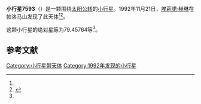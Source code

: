 {{Infobox planet
| bgcolour = #FFFFC0
| name = 7593
| symbol = 
| image = 
| caption = 
| discovery = yes
| discovery_ref = 
| discoverer = [[埃莉諾·赫琳|埃莉諾·赫琳]]
| discovery_site = [[帕洛马山|帕洛马山]] 
| discovered = 1992年11月21日
| designations = yes
| mp_name = 
| named_after = 
| alt_names = 1992 WP4/ 1932 CH / 1969 EJ / 1973 EL / 1975 RX
| mp_category = [[主带小行星|主带小行星]]
| orbit_ref = <ref name="a">[http://ssd.jpl.nasa.gov/sbdb.cgi?sstr=7593 7593] {{Wayback|url=http://ssd.jpl.nasa.gov/sbdb.cgi?sstr=7593 |date=20210811063212 }}，小行星數據庫瀏覽器（JPL Small-Body Database Browser）－[[美国国家航空航天局|美国国家航空航天局]]喷气推进实验室</ref>
| epoch = 2456400.5 (2013年4月18日更新)
| aphelion = {{convert|2.9931062|AU|km|3|abbr=on|lk=out}}
| perihelion = {{convert|2.1240250|AU|km|3|abbr=on}}
| semimajor = {{convert|2.5585656|AU|km|3|abbr=on}}
| eccentricity = 0.1698376
| period = 1494.834972 [[日|日]]<br />4.09[[儒略年|儒略年]]
| avg_speed = 
| inclination = 14.41197
| asc_node = 324.07265
| mean_anomaly = 
| arg_peri = 79.45764
| satellites = 
| physical_characteristics = yes
| dimensions = 
| mass = 
| density = 
| surface_grav = 
| escape_velocity = 
| sidereal_day = 
| axial_tilt = 
| pole_ecliptic_lat = 
| pole_ecliptic_lon = 
| albedo = 
| temperatures= 
| temp_name1 = 
| mean_temp_1 = 
| max_temp_1 = 
| temp_name2 = 
| max_temp_2 = 
| spectral_type = 
| abs_magnitude = 79.45764
}}

'''小行星7593'''（{{lang-en|7593}}）是一颗围绕[[太阳|太阳]][[公转|公转]]的[[小行星|小行星]]。1992年11月21日，[[埃莉諾·赫琳|埃莉諾·赫琳]]在帕洛马山发现了此天体<ref name="a" /><ref>{{cite news|title=小行星列表|url=http://cfa-www.harvard.edu/iau/lists/NumberedMPs.txt|accessdate=2013-07-08|newspaper=哈佛大学|archive-date=2008-05-17|archive-url=https://web.archive.org/web/20080517010638/http://cfa-www.harvard.edu/iau/lists/NumberedMPs.txt|dead-url=no}}</ref>。

这颗小行星的[[绝对星等|绝对星等]]为79.45764等<ref name="a" />。

==参考文献==
{{reflist}}
{{Minor Planet Number|[[小行星7592|小行星7592]]|[[小行星7594|小行星7594]]}}

{{小天体}}

[[Category:小行星带天体|Category:小行星带天体]]
[[Category:1992年发现的小行星|Category:1992年发现的小行星]]

{{asteroid-stub}}